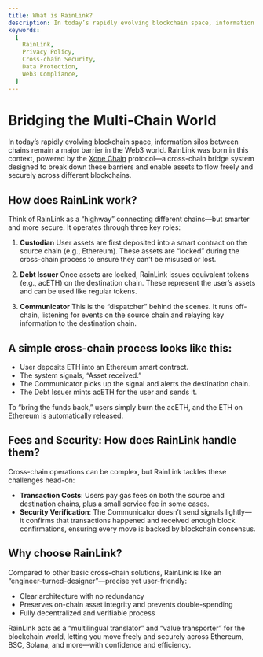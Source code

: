 ```yaml
---
title: What is RainLink?
description: In today’s rapidly evolving blockchain space, information silos between chains remain a major barrier in the Web3 world. RainLink was born in this context.
keywords:
  [
    RainLink,
    Privacy Policy,
    Cross-chain Security,
    Data Protection,
    Web3 Compliance,
  ]
---
```



# Bridging the Multi-Chain World

<div className="flex justify-center mt-6">
  <ImageZoom src="/images/Banner.png" />
</div>

In today’s rapidly evolving blockchain space, information silos between chains remain a major barrier in the Web3 world. RainLink was born in this context, powered by the [Xone Chain](https://xone.org/) protocol—a cross-chain bridge system designed to break down these barriers and enable assets to flow freely and securely across different blockchains.

## How does RainLink work?

Think of RainLink as a “highway” connecting different chains—but smarter and more secure. It operates through three key roles:

1. **Custodian**
   User assets are first deposited into a smart contract on the source chain (e.g., Ethereum). These assets are “locked” during the cross-chain process to ensure they can’t be misused or lost.

2. **Debt Issuer**
   Once assets are locked, RainLink issues equivalent tokens (e.g., acETH) on the destination chain. These represent the user’s assets and can be used like regular tokens.

3. **Communicator**
   This is the “dispatcher” behind the scenes. It runs off-chain, listening for events on the source chain and relaying key information to the destination chain.

## A simple cross-chain process looks like this:

- User deposits ETH into an Ethereum smart contract.
- The system signals, “Asset received.”
- The Communicator picks up the signal and alerts the destination chain.
- The Debt Issuer mints acETH for the user and sends it.

To “bring the funds back,” users simply burn the acETH, and the ETH on Ethereum is automatically released.

## Fees and Security: How does RainLink handle them?

Cross-chain operations can be complex, but RainLink tackles these challenges head-on:

- **Transaction Costs**: Users pay gas fees on both the source and destination chains, plus a small service fee in some cases.
- **Security Verification**: The Communicator doesn’t send signals lightly—it confirms that transactions happened and received enough block confirmations, ensuring every move is backed by blockchain consensus.

## Why choose RainLink?

Compared to other basic cross-chain solutions, RainLink is like an “engineer-turned-designer”—precise yet user-friendly:

- Clear architecture with no redundancy
- Preserves on-chain asset integrity and prevents double-spending
- Fully decentralized and verifiable process

RainLink acts as a “multilingual translator” and “value transporter” for the blockchain world, letting you move freely and securely across Ethereum, BSC, Solana, and more—with confidence and efficiency.

